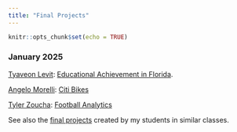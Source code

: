 ```yaml
---
title: "Final Projects"
---
```


```r
knitr::opts_chunk$set(echo = TRUE)
```

### January 2025

[Tyaveon Levit](https://github.com/tytylove01): [Educational Achievement in Florida](https://tytylove01.github.io/Florida-Education). 

[Angelo Morelli](https://github.com/drainr): [Citi Bikes](https://drainr.github.io/citi-bike-live/)

[Tyler Zoucha](https://github.com/t-zoucha): [Football Analytics](https://t-zoucha.github.io/Futbol-Data/)

See also the [final projects](https://isp.davidkane.info/projects.html) created by my students in similar classes.